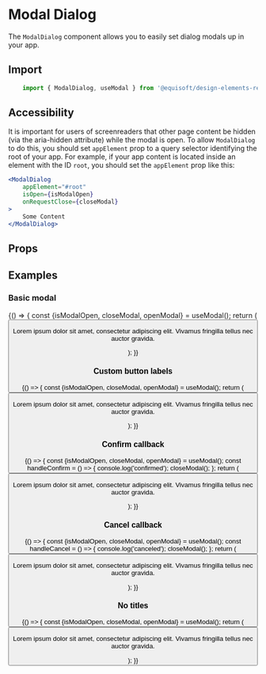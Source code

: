 
<Meta title="Modal / Modal Dialog" component={ModalDialog} />

# Modal Dialog

The `ModalDialog` component allows you to easily set dialog modals up in your app.

## Import

```js
    import { ModalDialog, useModal } from '@equisoft/design-elements-react'
```

## Accessibility

It is important for users of screenreaders that other page content be hidden (via the aria-hidden attribute) while the modal is open. To allow `ModalDialog` to do this, you should set `appElement` prop to a query selector identifying the root of your app. For example, if your app content is located inside an element with the ID `root`, you should set the `appElement` prop like this:

```jsx
<ModalDialog
    appElement="#root"
    isOpen={isModalOpen}
    onRequestClose={closeModal}
>
    Some Content
</ModalDialog>
```

## Props

<ArgsTable of={ModalDialog} />

## Examples

### Basic modal

<Preview>
    <Story name="Normal">
        {() => {
            const {isModalOpen, closeModal, openModal} = useModal();
            return (
                <Fragment>
                    <Button label="Open Modal" buttonType="primary" onClick={openModal} />
                    <ModalDialog
                        appElement="#root"
                        ariaDescribedby="story-description"
                        isOpen={isModalOpen}
                        onRequestClose={closeModal}
                        title="Heading 5"
                        subtitle="Subtitle 1"
                    >
                        <p id="story-description">Lorem ipsum dolor sit amet, consectetur adipiscing elit. Vivamus
                            fringilla tellus nec auctor gravida.</p>
                    </ModalDialog>
                </Fragment>
            );
        }}
    </Story>
</Preview>

### Custom button labels

<Preview>
    <Story name="Custom button labels">
        {() => {
            const {isModalOpen, closeModal, openModal} = useModal();
            return (
                <Fragment>
                    <Button label="Open Modal" buttonType="primary" onClick={openModal} />
                    <ModalDialog
                        appElement="#root"
                        ariaDescribedby="story-description"
                        isOpen={isModalOpen}
                        onRequestClose={closeModal}
                        confirmButton={{
                            label: 'Custom Confirm'
                        }}
                        cancelButton={{
                            label: 'Custom Cancel'
                        }}
                        title="Heading 5"
                        subtitle="Subtitle 1"
                    >
                        <p id="story-description">Lorem ipsum dolor sit amet, consectetur adipiscing elit. Vivamus
                            fringilla tellus nec auctor gravida.</p>
                    </ModalDialog>
                </Fragment>
            );
        }}
    </Story>
</Preview>

### Confirm callback

<Preview>
    <Story name="Confirm callback">
        {() => {
            const {isModalOpen, closeModal, openModal} = useModal();
            const handleConfirm = () => {
                console.log('confirmed');
                closeModal();
            };
            return (
                <Fragment>
                    <Button label="Open Modal" buttonType="primary" onClick={openModal} />
                    <ModalDialog
                        appElement="#root"
                        ariaDescribedby="story-description"
                        isOpen={isModalOpen}
                        confirmButton={{
                            onConfirm: handleConfirm,
                        }}
                        onRequestClose={closeModal}
                        title="Heading 5"
                        subtitle="Subtitle 1"
                    >
                        <p id="story-description">Lorem ipsum dolor sit amet, consectetur adipiscing elit. Vivamus
                            fringilla tellus nec auctor gravida.</p>
                    </ModalDialog>
                </Fragment>
            );
        }}
    </Story>
</Preview>

### Cancel callback

<Preview>
    <Story name="Cancel callback">
        {() => {
            const {isModalOpen, closeModal, openModal} = useModal();
            const handleCancel = () => {
                console.log('canceled');
                closeModal();
            };
            return (
                <Fragment>
                    <Button label="Open Modal" buttonType="primary" onClick={openModal} />
                    <ModalDialog
                        appElement="#root"
                        ariaDescribedby="story-description"
                        isOpen={isModalOpen}
                        cancelButton={{
                            onCancel: handleCancel,
                        }}
                        onRequestClose={closeModal}
                        title="Heading 5"
                        subtitle="Subtitle 1"
                    >
                        <p id="story-description">Lorem ipsum dolor sit amet, consectetur adipiscing elit. Vivamus
                            fringilla tellus nec auctor gravida.</p>
                    </ModalDialog>
                </Fragment>
            );
        }}
    </Story>
</Preview>

### No titles

<Preview>
    <Story name="No titles">
        {() => {
            const {isModalOpen, closeModal, openModal} = useModal();
            return (
                <Fragment>
                    <Button label="Open Modal" buttonType="primary" onClick={openModal} />
                    <ModalDialog
                        appElement="#root"
                        ariaLabel="Modal label"
                        ariaDescribedby="story-description"
                        isOpen={isModalOpen}
                        onRequestClose={closeModal}
                    >
                        <p id="story-description">Lorem ipsum dolor sit amet, consectetur adipiscing elit. Vivamus
                            fringilla tellus nec auctor gravida.</p>
                    </ModalDialog>
                </Fragment>
            );
        }}
    </Story>
</Preview>
